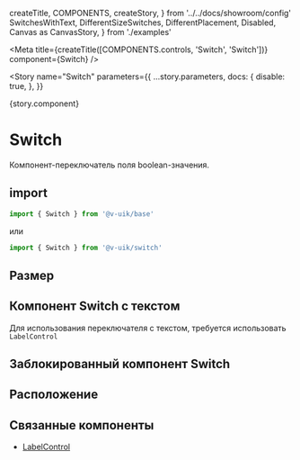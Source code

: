   createTitle,
  COMPONENTS,
  createStory,
} from '../../docs/showroom/config'
  SwitchesWithText,
  DifferentSizeSwitches,
  DifferentPlacement,
  Disabled,
  Canvas as CanvasStory,
} from './examples'



<Meta
  title={createTitle([COMPONENTS.controls, 'Switch', 'Switch'])}
  component={Switch}
/>

<Story
  name="Switch"
  parameters={{
    ...story.parameters,
    docs: {
      disable: true,
    },
  }}
>
  {story.component}
</Story>

# Switch

Компонент-переключатель поля boolean-значения.

## import

```ts
import { Switch } from '@v-uik/base'
```

или

```ts
import { Switch } from '@v-uik/switch'
```

## Размер

<Canvas withSource="none">
  <DifferentSizeSwitches />
</Canvas>

<Source language="tsx" code={RawDifferentSizeSwitches} />

## Компонент Switch с текстом

Для использования переключателя с текстом, требуется использовать `LabelControl`

<Canvas withSource="none">
  <SwitchesWithText />
</Canvas>

<Source language="tsx" code={RawSwitchesWithText} />

## Заблокированный компонент Switch

<Canvas withSource="none">
  <Disabled />
</Canvas>

<Source language="tsx" code={RawDisabled} />

## Расположение

<Canvas withSource="none">
  <DifferentPlacement />
</Canvas>

<Source language="tsx" code={RawDifferentPlacement} />

## Связанные компоненты

- [LabelControl](?path=/docs/вспомогательные-компоненты-labelcontrol-labelcontrol--label-control)
